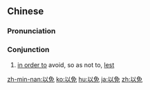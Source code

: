 ==Chinese==
{{zh-forms}}

===Pronunciation===
{{zh-pron
|m=yǐmiǎn
|c=ji5 min5
|mn=í-bián
|cat=con
}}

===Conjunction===
{{zh-con}}

# [[in order to]] avoid, so as not to, [[lest]]
#: {{zh-x|仔細 檢查 '''以免''' 出錯。|Check carefully to avoid mistakes.}}

[[zh-min-nan:以免]]
[[ko:以免]]
[[hu:以免]]
[[ja:以免]]
[[zh:以免]]